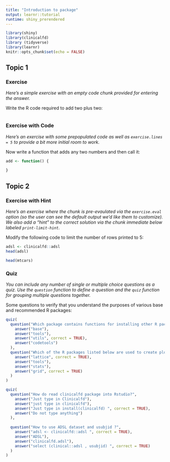 ```yaml
---
title: "Introduction to package"
output: learnr::tutorial
runtime: shiny_prerendered
---
```


```r
library(shiny)
library(clinicalfd)
library (tidyverse)
library(learnr)
knitr::opts_chunk$set(echo = FALSE)
```


## Topic 1

### Exercise 

*Here's a simple exercise with an empty code chunk provided for entering the answer.*

Write the R code required to add two plus two:

```r

```

### Exercise with Code

*Here's an exercise with some prepopulated code as well as `exercise.lines = 5` to provide a bit more initial room to work.*

Now write a function that adds any two numbers and then call it:

```r
add <- function() {
  
}
```

## Topic 2

### Exercise with Hint

*Here's an exercise where the chunk is pre-evaulated via the `exercise.eval` option (so the user can see the default output we'd like them to customize). We also add a "hint" to the correct solution via the chunk immediate below labeled `print-limit-hint`.*

Modify the following code to limit the number of rows printed to 5:

```r
adsl <- clinicalfd::adsl
head(adsl)
```

```r
head(mtcars)
```

### Quiz

*You can include any number of single or multiple choice questions as a quiz. Use the `question` function to define a question and the `quiz` function for grouping multiple questions together.*

Some questions to verify that you understand the purposes of various base and recommended R packages:

```r
quiz(
  question("Which package contains functions for installing other R packages?",
    answer("base"),
    answer("tools"),
    answer("utils", correct = TRUE),
    answer("codetools")
  ),
  question("Which of the R packages listed below are used to create plots?",
    answer("lattice", correct = TRUE),
    answer("tools"),
    answer("stats"),
    answer("grid", correct = TRUE)
  )
)
```

```r
quiz(
  question("How do read clinicalfd package into Rstudio?",
    answer("Just type in Clinicalfd"),
    answer("just type in clinicalfd"),
    answer("Just type in install(clinicalfd) ", correct = TRUE),
    answer("Do not type anything")
  ),
  
  question("How to use ADSL dataset and usubjid ?",
    answer("adsl <- clinicalfd::adsl ", correct = TRUE),
    answer("ADSL"),
    answer("clinicalfd.adsl"),
    answer("select (clinical::adsl , usubjid) ", correct = TRUE)
  )
)
```